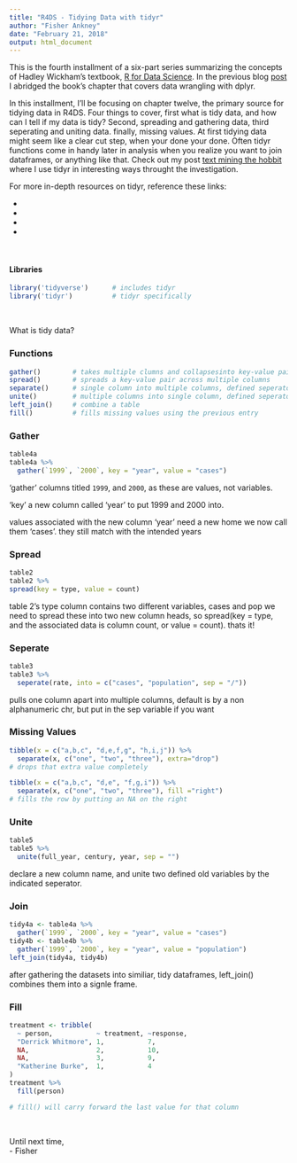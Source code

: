 ```yaml
---
title: "R4DS - Tidying Data with tidyr"
author: "Fisher Ankney"
date: "February 21, 2018"
output: html_document
---
```


This is the fourth installment of a six-part series summarizing the concepts of Hadley Wickham's textbook, [R for Data Science](http://r4ds.had.co.nz/). In the previous blog [post](link) I abridged the book’s chapter that covers data wrangling with dplyr. 

In this installment, I’ll be focusing on chapter twelve, the primary source for tidying data in R4DS. Four things to cover, first what is tidy data, and how can I tell if my data is tidy? Second, spreading and gathering data, third seperating and uniting data. finally, missing values. At first tidying data might seem like a clear cut step, when your done your done. Often tidyr functions come in handy later in analysis when you realize you want to join dataframes, or anything like that. Check out my post [text mining the hobbit](link) where I use tidyr in interesting ways throught the investigation. 

For more in-depth resources on tidyr, reference these links:

- 
- 
-
-

<br  />

#### Libraries
```r
library('tidyverse')      # includes tidyr
library('tidyr')          # tidyr specifically
```

<br  />

What is tidy data?

<insert tidy data image here>


### Functions

```r
gather()        # takes multiple clumns and collapsesinto key-value pairs
spread()        # spreads a key-value pair across multiple columns
separate()      # single column into multiple columns, defined seperator
unite()         # multiple columns into single column, defined seperator
left_join()     # combine a table 
fill()          # fills missing values using the previous entry
```


### Gather
```r
table4a
table4a %>% 
  gather(`1999`, `2000`, key = "year", value = "cases")
```


'gather' columns titled `1999`, and `2000`, as these are values, 
not variables. 

'key' a new column called 'year' to put 1999 and 2000 into. 

values associated with the new column 'year' need a new home
we now call them 'cases'. they still match with the intended years 




### Spread

```r
table2 
table2 %>%
spread(key = type, value = count)
```


table 2's type column contains two different variables, cases and pop
we need to spread these into two new column heads, so spread(key = type, 
and the associated data is column count, or value = count). thats it!




### Seperate

```r
table3
table3 %>%
  seperate(rate, into = c("cases", "population", sep = "/"))
```

pulls one column apart into multiple columns, default is by a 
non alphanumeric chr, but put in the sep variable if you want 



### Missing Values  

```r
tibble(x = c("a,b,c", "d,e,f,g", "h,i,j")) %>% 
  separate(x, c("one", "two", "three"), extra="drop")
# drops that extra value completely 

tibble(x = c("a,b,c", "d,e", "f,g,i")) %>% 
  separate(x, c("one", "two", "three"), fill ="right")
# fills the row by putting an NA on the right 
```






### Unite 

```r
table5
table5 %>%
  unite(full_year, century, year, sep = "")

```

declare a new column name, and unite two defined old variables by 
the indicated seperator. 



### Join

```r
tidy4a <- table4a %>% 
  gather(`1999`, `2000`, key = "year", value = "cases")
tidy4b <- table4b %>% 
  gather(`1999`, `2000`, key = "year", value = "population")
left_join(tidy4a, tidy4b)
```


after gathering the datasets into similiar, tidy dataframes, left_join()
combines them into a signle frame.



### Fill 

```r
treatment <- tribble(
  ~ person,           ~ treatment, ~response,
  "Derrick Whitmore", 1,           7,
  NA,                 2,           10,
  NA,                 3,           9,
  "Katherine Burke",  1,           4
)
treatment %>% 
  fill(person)

# fill() will carry forward the last value for that column
```

<br  />


Until next time, <br  />
\- Fisher